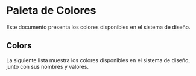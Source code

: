 
<Meta title="Design System/Colors" />

# Paleta de Colores

Este documento presenta los colores disponibles en el sistema de diseño.

## Colors

La siguiente lista muestra los colores disponibles en el sistema de diseño, junto con sus nombres y valores.

<ColorPalette>
  <ColorItem
    title="Grey colors"
    subtitle="Use grey + number = grey900"
    colors={{
      900: '#323338',
      800: '#4B4B4E',
      700: '#777777',
      600: '#999898',
      500: '#B6B6B6',
      400: '#C0C0C0',
      300: '#C8C8C8',
      200: '#DADADA',
      100: '#EDEDED',
      50: '#F7F7F7',
    }}
  />
  <ColorItem
    title="Error colors"
    subtitle="Use error + number = error900"
    colors={{
      900: '#5C000C',
      800: '#7E0919',
      700: '#9F1729',
      600: '#C12A3C',
      500: '#E44258',
      400: '#E65C6E',
      300: '#ED6476',
      200: '#F18392',
      100: '#FCB1BC',
      50: '#FFCCD3',
    }}
  />
  <ColorItem
    title="Warning colors"
    subtitle="Use warning + number = warning900"
    colors={{
      900: '#5C4800',
      800: '#816606',
      700: '#A6850F',
      600: '#CBA51B',
      500: '#EFC42A',
      400: '#FAD75B',
      300: '#F5D460',
      200: '#F7DC7C',
      100: '#FDECAD',
      50: '#FEF4D2',
    }}
  />
  <ColorItem
    title="Success colors"
    subtitle="Use success + number = success900"
    colors={{
      900: '#0E5C00',
      800: '#1E750E',
      700: '#338F22',
      600: '#4DA83D',
      500: '#6DC25E',
      400: '#76CE66',
      300: '#86D578',
      200: '#9CE090',
      100: '#B7F0AD',
      50: '#C9F0C2',
    }}
  />
  <ColorItem
    title="Blue colors"
    subtitle="Use blue + number = blue900"
    colors={{
      900: '#003D5C',
      800: '#08577F',
      700: '#1573A2',
      600: '#2690C5',
      500: '#3BADE7',
      400: '#4DB5EB',
      300: '#5EBEEE',
      200: '#81CDF4',
      100: '#A6DDF9',
      50: '#CCEEFF',
    }}
  />
  <ColorItem
    title="Dark blue colors"
    subtitle="Use darkBlue + number = darkBlue900"
    colors={{
      900: '#051C57',
      800: '#142D6E',
      700: '#243F85',
      600: '#375399',
      500: '#4C68AD',
      400: '#657FC2',
      300: '#839AD6',
      200: '#A5B8E8',
      100: '#C8D6F7',
      50: '#E8EFFF',
    }}
  />
  <ColorItem
    title="Pink colors"
    subtitle="Use pink + number = pink900"
    colors={{
      900: '#5C003A',
      800: '#811359',
      700: '#A7307C',
      600: '#CD59A2',
      500: '#F38ECE',
      400: '#F491D0',
      300: '#F4B1DC',
      200: '#F9B7E0',
      100: '#FDCAEA',
      50: '#FFE3F4',
    }}
  />
  <ColorItem
    title="Lilac colors"
    subtitle="Use lilac + number = lilac900"
    colors={{
      900: '#0F005C',
      800: '#231085',
      700: '#402AAD',
      600: '#644DD6',
      500: '#917BFF',
      400: '#9E8AFF',
      300: '#B6A7FE',
      200: '#C5B9FF',
      100: '#D7CEFF',
      50: '#EAE6FF',
    }}
  />
</ColorPalette>
